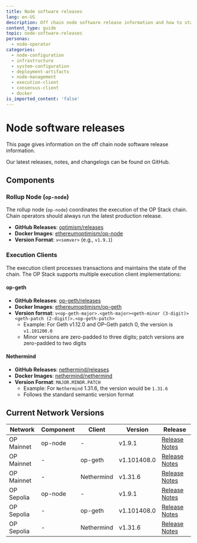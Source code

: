 ```yaml
---
title: Node software releases
lang: en-US
description: Off chain node software release information and how to stay up to date.
content_type: guide
topic: node-software-releases
personas:
  - node-operator
categories:
  - node-configuration
  - infrastructure
  - system-configuration
  - deployment-artifacts
  - node-management
  - execution-client
  - consensus-client
  - docker
is_imported_content: 'false'
---
```



# Node software releases

This page gives information on the off chain node software release information.

<Callout type="info">
  Our latest releases, notes, and changelogs can be found on GitHub.
</Callout>

## Components

### Rollup Node (`op-node`)

The rollup node (`op-node`) coordinates the execution of the OP Stack chain. Chain operators should always run the latest production release.

*   **GitHub Releases**: [optimism/releases](https://github.com/ethereum-optimism/optimism/releases)
*   **Docker Images**: [ethereumoptimism/op-node](https://hub.docker.com/r/ethereumoptimism/op-node/tags)
*   **Version Format**: `v<semver>` (e.g., `v1.9.1`)

### Execution Clients

The execution client processes transactions and maintains the state of the chain. The OP Stack supports multiple execution client implementations:

#### op-geth

*   **GitHub Releases**: [op-geth/releases](https://github.com/ethereum-optimism/op-geth/releases)
*   **Docker Images**: [ethereumoptimism/op-geth](https://hub.docker.com/r/ethereumoptimism/op-geth/tags)
*   **Version format**: `v<op-geth-major>.<geth-major><geth-minor (3-digit)><geth-patch (2-digit)>.<op-geth-patch>`
    *   Example: For Geth v1.12.0 and OP-Geth patch 0, the version is `v1.101200.0`
    *   Minor versions are zero-padded to three digits; patch versions are zero-padded to two digits

#### Nethermind

*   **GitHub Releases**: [nethermind/releases](https://github.com/NethermindEth/nethermind/releases)
*   **Docker Images**: [nethermind/nethermind](https://hub.docker.com/r/nethermind/nethermind/tags)
*   **Version Format**: `MAJOR.MINOR.PATCH`
    *   Example: For `Nethermind` 1.31.6, the version would be `1.31.6`
    *   Follows the standard semantic version format

## Current Network Versions

| Network    | Component | Client     | Version     | Release                                                                                |
| ---------- | --------- | ---------- | ----------- | -------------------------------------------------------------------------------------- |
| OP Mainnet | op-node   | -          | v1.9.1      | [Release Notes](https://github.com/ethereum-optimism/optimism/releases/tag/v1.9.1)     |
| OP Mainnet | -         | op-geth    | v1.101408.0 | [Release Notes](https://github.com/ethereum-optimism/op-geth/releases/tag/v1.101408.0) |
| OP Mainnet | -         | Nethermind | v1.31.6     | [Release Notes](https://github.com/NethermindEth/nethermind/releases/tag/1.31.6)       |
| OP Sepolia | op-node   | -          | v1.9.1      | [Release Notes](https://github.com/ethereum-optimism/optimism/releases/tag/v1.9.1)     |
| OP Sepolia | -         | op-geth    | v1.101408.0 | [Release Notes](https://github.com/ethereum-optimism/op-geth/releases/tag/v1.101408.0) |
| OP Sepolia | -         | Nethermind | v1.31.6     | [Release Notes](https://github.com/NethermindEth/nethermind/releases/tag/1.31.6)       |
